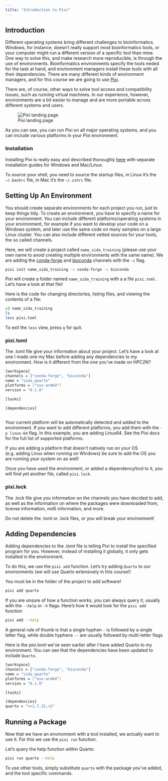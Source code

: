 ```yaml
---
title: "Introduction to Pixi"
---
```


## Introduction

Different operating systems bring different challenges to bioinformatics. Windows, for instance, doesn't really support most bioinformatics tools, or your computer might run a different version of a specific tool than mine. One way to solve this, and make research more reproducible, is through the use of environments. Bioinformatics environments specify the tools neded for the task at hand, and environment managers install these tools with all their dependencies. There are many different kinds of environment managers, and for this course we are going to use [Pixi](https://pixi.sh/latest/).

There are, of course, other ways to solve tool access and compatibility issues, such as running virtual machines. In our experience, however, environments are a bit easier to manage and are more portable across different systems and users. 

![Pixi landing page](figures/pixi_home.png)

As you can see, you can run Pixi on all major operating systems, and you can include various platforms in your Pixi environment.

### Installation

Installing Pixi is really easy and described thoroughly [here](https://pixi.sh/latest/installation/) with separate installation guides for Windows and Mac/Linux. 

::: {.callout-tip collapse="true"}
To source your shell, you need to source the startup files, in Linux it's the `~/.bashrc` file, in Mac it's the `~/.zshrc` file.
:::

## Setting Up An Environment

You should create separate environments for each project you run, just to keep things tidy. To create an environment, you have to specify a name for your environment. You can include different platforms/operating systems in your environment, for example if you want to develop your code on a Windows system, and later use the same code on many samples on a large Linux cluster. You can also include different vetted sources for your tools, the so called channels.

Here, we will create a project called `name_sida_training` (please use your own name to avoid creating multiple environments with the same name). We are adding the [conda-forge](https://conda-forge.org) and [bioconda](https://bioconda.github.io) channels with the `-c` flag.

```.bash
pixi init name_sida_training -c conda-forge -c bioconda
```
Pixi will create a folder named `name_sida_training` with a a file `pixi.toml`. Let's have a look at that file!

::: {.callout-tip collapse="true"}
Here is the code for changing directories, listing files, and viewing the contents of a file:

```.bash
cd name_sida_training
ls
less pixi.toml
```
To exit the `less` view, press `q` for quit.
:::

### pixi.toml

The .toml file give your information about your project. Let's have a look at one I made one my Mac before adding any dependencies to my environment. How is it different from the one you've made on HPC2N?

```.bash
[workspace]
channels = ["conda-forge", "bioconda"]
name = "sida_quarto"
platforms = ["osx-arm64"]
version = "0.1.0"

[tasks]

[dependencies]
 
```

::: {.callout-note}
Your current platform will be automatically detected and added to the environment. If you want to add different platforms, you add them with the `-p linux-64` flag. In this example, you are adding Linux64. See the Pixi docs for the full list of supported platforms. 

If you are adding a platform that doesn't natively run on your OS (e.g. adding Linux when running on Windows) be sure to add the OS you are running your system on as well!
:::

Once you have used the environment, or added a dependency/tool to it, you will find yet another file, called `pixi.lock`.

### pixi.lock

The .lock file give you information on the channels you have decided to add, as well as the information on where the packages were downloaded from, license information, md5 information, and more.

::: {.callout-important}
Do not delete the .toml or .lock files, or you will break your environment!
:::

## Adding Dependencies

Adding dependencies to the .toml file is telling Pixi to install the specified program for you. However, instead of installing it globally, it only gets installed in the environment.

To do this, we use the `pixi add` function. Let's try adding `Quarto` to our environments (we will use Quarto extensively in this course!)

::: {.callout-important}
You must be in the folder of the project to add software!
:::

```.bash
pixi add quarto
```

::: {.callout-tip collapse="true"}

If you are unsure of how a function works, you can always query it, usually with the `--help` or `-h` flags. Here's how it would look for the `pixi add` function

```.bash
pixi add --help
```

A general rule of thumb is that a single hyphen `-` is followed by a single letter flag, while double hyphens `--` are usually followed by multi-letter flags

:::

Here is the pixi.toml we've seen earlier after I have added Quarto to my environment. You can see that the dependencies have been updated to include `Quarto`. 

```.bash
[workspace]
channels = ["conda-forge", "bioconda"]
name = "sida_quarto"
platforms = ["osx-arm64"]
version = "0.1.0"

[tasks]

[dependencies]
quarto = ">=1.7.32,<2"
```

## Running a Package

Now that we have an environment with a tool installed, we actually want to use it. For this we use the `pixi run` function. 

Let's query the help function within Quarto:

```.bash
pixi run quarto --help
```
::: {.callout-note}
To use other tools, simply substitute `quarto` with the package you've added, and the tool specific commands. 
:::
